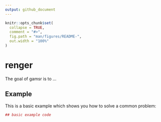 ```yaml
---
output: github_document
---
```


<!-- README.md is generated from README.Rmd. Please edit that file -->

```r
knitr::opts_chunk$set(
  collapse = TRUE,
  comment = "#>",
  fig.path = "man/figures/README-",
  out.width = "100%"
)
```
# renger

The goal of gamsr is to ...

## Example

This is a basic example which shows you how to solve a common problem:

```r
## basic example code
```
